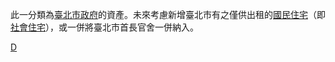 此一分類為[[臺北市政府|臺北市政府]]的資產。未來考慮新增臺北市有之僅供出租的[[國民住宅|國民住宅]]（即[[社會住宅|社會住宅]]），或一併將臺北市首長官舍一併納入。
[[Category:台北市政府|D]]